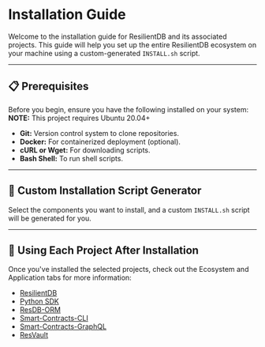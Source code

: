 
# Installation Guide

Welcome to the installation guide for ResilientDB and its associated projects. This guide will help you set up the entire ResilientDB ecosystem on your machine using a custom-generated `INSTALL.sh` script.

---

## 📋  **Prerequisites**

Before you begin, ensure you have the following installed on your system:
**NOTE:** This project requires Ubuntu 20.04+

- **Git:** Version control system to clone repositories.
- **Docker:** For containerized deployment (optional).
- **cURL or Wget:** For downloading scripts.
- **Bash Shell:** To run shell scripts.

---

## 🔧 **Custom Installation Script Generator**

Select the components you want to install, and a custom `INSTALL.sh` script will be generated for you.

<InstallationForm />

---

## **🚀 Using Each Project After Installation**

Once you've installed the selected projects, check out the Ecosystem and Application tabs for more information:

- [ResilientDB](https://resilientecosystem.github.io/resilientdb-quickstart/usage/resilientdb/)
- [Python SDK](https://resilientecosystem.github.io/resilientdb-quickstart/usage/pythonsdk/)
- [ResDB-ORM](https://resilientecosystem.github.io/resilientdb-quickstart/usage/resdborm/)
- [Smart-Contracts-CLI](https://resilientecosystem.github.io/resilientdb-quickstart/usage/smart-contracts-cli/)
- [Smart-Contracts-GraphQL](https://resilientecosystem.github.io/resilientdb-quickstart/usage/smart-contracts-graphql/)
- [ResVault](https://resilientecosystem.github.io/resilientdb-quickstart/usage/resvault/)
